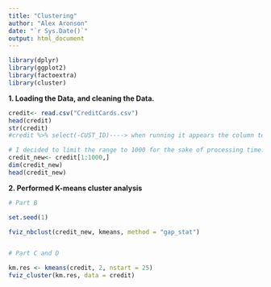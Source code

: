 ---
title: "Clustering"
author: "Alex Aronson"
date: "`r Sys.Date()`"
output: html_document
---





```{R}
library(dplyr)
library(ggplot2)
library(factoextra)
library(cluster)
```




**1. Loading the Data, and cleaning the Data.**

```{R}

credit<- read.csv("CreditCards.csv")
head(credit)
str(credit)
#credit %>% select(-CUST_ID)----> when running it appears the column to be removed has already been cleaned from set.

# I decided to limit the range to 1000 for the sake of processing time. 
credit_new<- credit[1:1000,]
dim(credit_new)
head(credit_new)
```



**2. Performed K-means cluster analysis**


```{R}

# Part B

set.seed(1)

fviz_nbclust(credit_new, kmeans, method = "gap_stat")


# Part C and D

km.res <- kmeans(credit, 2, nstart = 25)
fviz_cluster(km.res, data = credit)


```


























